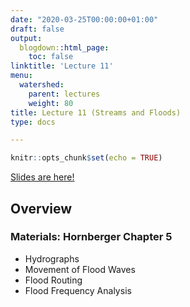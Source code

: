 ```yaml
---
date: "2020-03-25T00:00:00+01:00"
draft: false
output:
  blogdown::html_page:
    toc: false
linktitle: 'Lecture 11'
menu:
  watershed:
    parent: lectures
    weight: 80
title: Lecture 11 (Streams and Floods)
type: docs

---
```


```r
knitr::opts_chunk$set(echo = TRUE)
```

[Slides are here!](https://amurraygeo.com/slides/watershed/lecture11/lecture_11_slides.html)


## Overview

### Materials: Hornberger Chapter 5

- Hydrographs
- Movement of Flood Waves
- Flood Routing
- Flood Frequency Analysis